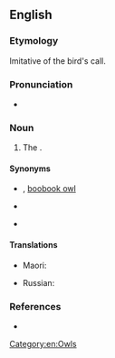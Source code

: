 ==English==
{{rfi|en}}
{{wikipedia}}
{{wikispecies|Ninox}}

===Etymology===
Imitative of the bird's call.

===Pronunciation===
* {{a|UK}} {{IPA|/ˈmɔːpɔːk/|lang=en}}

===Noun===
{{en-noun}}

# {{lb|en|chiefly|_|NZ}} The {{vern|boobook owl}} {{taxlink|Ninox novaeseelandiae|species|noshow=1}}. {{defdate|from 19th c.}}

====Synonyms====
* {{l|en|boobook}}, [[boobook owl]]
* {{l|en|mopoke}} {{q|Australia}}
* {{l|en|ruru}} {{q|New Zealand}}

====Translations====
{{trans-top|owl}}
* Maori: {{t|mi|ruru}}
{{trans-mid}}
* Russian: {{t|ru|куку́шечья иглоно́гая сова́|f}}
{{trans-bottom}}

===References===
* {{R:Lexico}}

[[Category:en:Owls]]